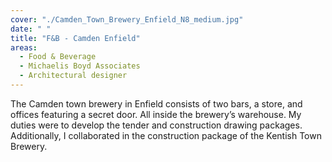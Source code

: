 ```yaml
---
cover: "./Camden_Town_Brewery_Enfield_N8_medium.jpg"
date: " "
title: "F&B - Camden Enfield"
areas:
  - Food & Beverage
  - Michaelis Boyd Associates
  - Architectural designer
---
```


The Camden town brewery in Enfield consists
of two bars, a store, and offices featuring a secret
door. All inside the brewery’s warehouse.
My duties were to develop the tender and
construction drawing packages.
Additionally, I collaborated in the construction
package of the Kentish Town Brewery.
